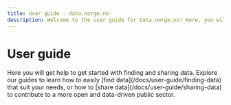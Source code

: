 ```yaml
---
title: User guide - data.norge.no
description: Welcome to the user guide for Data.norge.no! Here, you will find help to get started with finding and sharing data.
---
```


# User guide

<Ingress>
    Here you will get help to get started with finding and sharing data. Explore our guides to learn how to easily [find
    data](/docs/user-guide/finding-data) that suit your needs, or how to [share data](/docs/user-guide/sharing-data) to contribute to a more
    open and data-driven public sector.
</Ingress>
